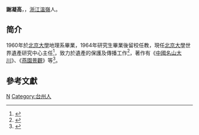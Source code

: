 '''謝凝高'''，{{bd|1934年}}，[[浙江|浙江]][[溫嶺|溫嶺]]人。

== 简介 ==
1960年於[[北京大學|北京大學]]地理系畢業，1964年研究生畢業後留校任教，現任[[北京大學|北京大學]]世界遺產研究中心主任<ref>{{Cite web |url=http://news.sina.com.cn/c/2004-06-26/09232913264s.shtml |title=北京大学世界遗产研究中心主任谢凝高教授谈—— 世界遗产 保护利用的焦点问题 |accessdate=2009-09-13 |archive-date=2013-10-15 |archive-url=https://web.archive.org/web/20131015170108/http://news.sina.com.cn/c/2004-06-26/09232913264s.shtml |dead-url=no }}</ref>，致力於遺產的保護及傳播工作<ref>{{Cite web |url=http://news.xinhuanet.com/video/2007-12/11/content_7229445.htm |title=新闻会客厅谢凝高:半生奔波为"遗产" |access-date=2009-09-13 |archive-date=2008-07-26 |archive-url=https://web.archive.org/web/20080726074549/http://news.xinhuanet.com/video/2007-12/11/content_7229445.htm |dead-url=no }}</ref>，著作有《[[中國名山大川|中國名山大川]]》、《[[燕園景觀|燕園景觀]]》等<ref>{{Cite web |url=http://www.cnheritage.com/special/ycjdhbh/ycwsaa/2005/8/content_68.shtml |title=谢凝高 |access-date=2009-09-13 |archive-date=2008-08-28 |archive-url=https://web.archive.org/web/20080828174403/http://www.cnheritage.com/special/ycjdhbh/ycwsaa/2005/8/content_68.shtml |dead-url=no }}</ref>。

==參考文獻==
{{reflist}}

{{China-academic-bio-stub}}
[[Category:謝姓|N]]
[[Category:台州人|Category:台州人]]